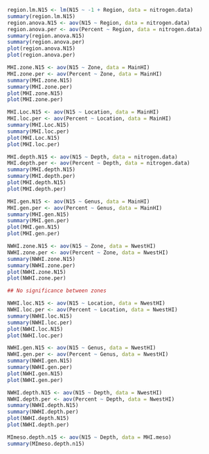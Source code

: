 
```r
region.lm.N15 <- lm(N15 ~ -1 + Region, data = nitrogen.data)
summary(region.lm.N15)
region.anova.N15 <- aov(N15 ~ Region, data = nitrogen.data)
region.anova.per <- aov(Percent ~ Region, data = nitrogen.data)
summary(region.anova.N15)
summary(region.anova.per)
plot(region.anova.N15)
plot(region.anova.per)
```

```r
MHI.zone.N15 <- aov(N15 ~ Zone, data = MainHI)
MHI.zone.per <- aov(Percent ~ Zone, data = MainHI)
summary(MHI.zone.N15)
summary(MHI.zone.per)
plot(MHI.zone.N15)
plot(MHI.zone.per)
```

```r
MHI.Loc.N15 <- aov(N15 ~ Location, data = MainHI)
MHI.loc.per <- aov(Percent ~ Location, data = MainHI)
summary(MHI.Loc.N15)
summary(MHI.loc.per)
plot(MHI.Loc.N15)
plot(MHI.loc.per)
```

```r
MHI.depth.N15 <- aov(N15 ~ Depth, data = nitrogen.data)
MHI.depth.per <- aov(Percent ~ Depth, data = nitrogen.data)
summary(MHI.depth.N15)
summary(MHI.depth.per)
plot(MHI.depth.N15)
plot(MHI.depth.per)
```

```r
MHI.gen.N15 <- aov(N15 ~ Genus, data = MainHI)
MHI.gen.per <- aov(Percent ~ Genus, data = MainHI)
summary(MHI.gen.N15)
summary(MHI.gen.per)
plot(MHI.gen.N15)
plot(MHI.gen.per)
```

```r
NWHI.zone.N15 <- aov(N15 ~ Zone, data = NwestHI)
NWHI.zone.per <- aov(Percent ~ Zone, data = NwestHI)
summary(NWHI.zone.N15)
summary(NWHI.zone.per)
plot(NWHI.zone.N15)
plot(NWHI.zone.per)

## No significance between zones
```

```r
NWHI.loc.N15 <- aov(N15 ~ Location, data = NwestHI)
NWHI.loc.per <- aov(Percent ~ Location, data = NwestHI)
summary(NWHI.loc.N15)
summary(NWHI.loc.per)
plot(NWHI.loc.N15)
plot(NWHI.loc.per)
```

```r
NWHI.gen.N15 <- aov(N15 ~ Genus, data = NwestHI)
NWHI.gen.per <- aov(Percent ~ Genus, data = NwestHI)
summary(NWHI.gen.N15)
summary(NWHI.gen.per)
plot(NWHI.gen.N15)
plot(NWHI.gen.per)
```

```r
NWHI.depth.N15 <- aov(N15 ~ Depth, data = NwestHI)
NWHI.depth.per <- aov(Percent ~ Depth, data = NwestHI)
summary(NWHI.depth.N15)
summary(NWHI.depth.per)
plot(NWHI.depth.N15)
plot(NWHI.depth.per)
```

```r
MImeso.depth.n15 <- aov(N15 ~ Depth, data = MHI.meso)
summary(MImeso.depth.n15)
```

